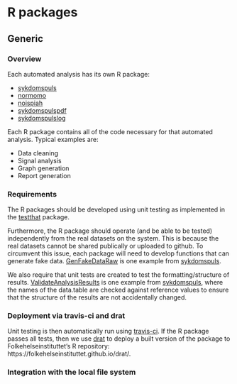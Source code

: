 # R packages

## Generic

### Overview

Each automated analysis has its own R package:

- [sykdomspuls](https://folkehelseinstituttet.github.io/dashboards_sykdomspuls/)
- [normomo](https://folkehelseinstituttet.github.io/dashboards_normomo/)
- [noispiah](https://folkehelseinstituttet.github.io/dashboards_noispiah/)
- [sykdomspulspdf](https://folkehelseinstituttet.github.io/dashboards_sykdomspuls_pdf/)
- [sykdomspulslog](https://folkehelseinstituttet.github.io/dashboards_sykdomspuls_log/)

Each R package contains all of the code necessary for that automated analysis. Typical examples are:

- Data cleaning
- Signal analysis
- Graph generation
- Report generation

### Requirements

The R packages should be developed using unit testing as implemented in the [testthat](http://r-pkgs.had.co.nz/tests.html) package.

Furthermore, the R package should operate (and be able to be tested) independently from the real datasets on the system. This is because the real datasets cannot be shared publically or uploaded to github. To circumvent this issue, each package will need to develop functions that can generate fake data. [GenFakeDataRaw](https://folkehelseinstituttet.github.io/dashboards_sykdomspuls/reference/GenFakeDataRaw.html) is one example from [sykdomspuls](https://folkehelseinstituttet.github.io/dashboards_sykdomspuls/).

We also require that unit tests are created to test the formatting/structure of results. [ValidateAnalysisResults](https://folkehelseinstituttet.github.io/dashboards_sykdomspuls/reference/ValidateAnalysisResults.html) is one example from [sykdomspuls](https://folkehelseinstituttet.github.io/dashboards_sykdomspuls/), where the names of the data.table are checked against reference values to ensure that the structure of the results are not accidentally changed.

### Deployment via travis-ci and drat

Unit testing is then automatically run using [travis-ci](http://r-pkgs.had.co.nz/check.html#travis). If the R package passes all tests, then we use [drat](https://github.com/eddelbuettel/drat) to deploy a built version of the package to Folkehelseinstituttet's R repository: https://folkehelseinstituttet.github.io/drat/.

### Integration with the local file system

